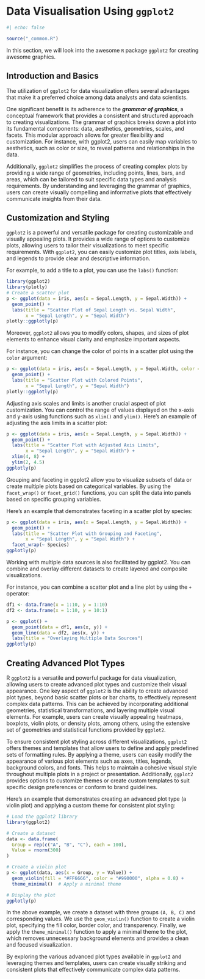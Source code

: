 # Data Visualisation Using `ggplot2` {#sec-data-visualisation}

```r
#| echo: false

source("_common.R")
```

In this section, we will look into the awesome `R` package `ggplot2` for creating awesome graphics.

## Introduction and Basics

The utilization of `ggplot2` for data visualization offers several advantages that make it a preferred choice among data analysts and data scientists. 

One significant benefit is its adherence to the **_grammar of graphics_**, a conceptual framework that provides a consistent and structured approach to creating visualizations. The grammar of graphics breaks down a plot into its fundamental components: data, aesthetics, geometries, scales, and facets. This modular approach allows for greater flexibility and customization. For instance, with ggplot2, users can easily map variables to aesthetics, such as color or size, to reveal patterns and relationships in the data. 

Additionally, `ggplot2` simplifies the process of creating complex plots by providing a wide range of geometries, including points, lines, bars, and areas, which can be tailored to suit specific data types and analysis requirements. By understanding and leveraging the grammar of graphics, users can create visually compelling and informative plots that effectively communicate insights from their data.

## Customization and Styling

`ggplot2` is a powerful and versatile package for creating customizable and visually appealing plots. It provides a wide range of options to customize plots, allowing users to tailor their visualizations to meet specific requirements. With `ggplot2`, you can easily customize plot titles, axis labels, and legends to provide clear and descriptive information. 

For example, to add a title to a plot, you can use the `labs()` function:
```r
library(ggplot2)
library(plotly)
# Create a scatter plot
p <- ggplot(data = iris, aes(x = Sepal.Length, y = Sepal.Width)) +
  geom_point() +
  labs(title = "Scatter Plot of Sepal Length vs. Sepal Width",
       x = "Sepal Length", y = "Sepal Width")
plotly::ggplotly(p)
```
Moreover, `ggplot2` allows you to modify colors, shapes, and sizes of plot elements to enhance visual clarity and emphasize important aspects. 

For instance, you can change the color of points in a scatter plot using the `color` argument:
```r
p <- ggplot(data = iris, aes(x = Sepal.Length, y = Sepal.Width, color = Species)) +
  geom_point() +
  labs(title = "Scatter Plot with Colored Points",
       x = "Sepal Length", y = "Sepal Width")
plotly::ggplotly(p)
```
Adjusting axis scales and limits is another crucial aspect of plot customization. You can control the range of values displayed on the x-axis and y-axis using functions such as `xlim()` and `ylim()`. Here's an example of adjusting the axis limits in a scatter plot:
```r
p <- ggplot(data = iris, aes(x = Sepal.Length, y = Sepal.Width)) +
  geom_point() +
  labs(title = "Scatter Plot with Adjusted Axis Limits",
       x = "Sepal Length", y = "Sepal Width") +
  xlim(4, 8) +
  ylim(2, 4.5)
ggplotly(p)
```
Grouping and faceting in ggplot2 allow you to visualize subsets of data or create multiple plots based on categorical variables. By using the `facet_wrap()` or `facet_grid()` functions, you can split the data into panels based on specific grouping variables. 

Here's an example that demonstrates faceting in a scatter plot by species:
```r
p <- ggplot(data = iris, aes(x = Sepal.Length, y = Sepal.Width)) +
  geom_point() +
  labs(title = "Scatter Plot with Grouping and Faceting",
       x = "Sepal Length", y = "Sepal Width") +
  facet_wrap(~ Species)
ggplotly(p)
```
Working with multiple data sources is also facilitated by ggplot2. You can combine and overlay different datasets to create layered and composite visualizations. 

For instance, you can combine a scatter plot and a line plot by using the `+` operator:
```r
df1 <- data.frame(x = 1:10, y = 1:10)
df2 <- data.frame(x = 1:10, y = 10:1)

p <- ggplot() +
  geom_point(data = df1, aes(x, y)) +
  geom_line(data = df2, aes(x, y)) +
  labs(title = "Overlaying Multiple Data Sources")
ggplotly(p)
```

## Creating Advanced Plot Types

R `ggplot2` is a versatile and powerful package for data visualization, allowing users to create advanced plot types and customize their visual appearance. One key aspect of `ggplot2` is the ability to create advanced plot types, beyond basic scatter plots or bar charts, to effectively represent complex data patterns. This can be achieved by incorporating additional geometries, statistical transformations, and layering multiple visual elements. For example, users can create visually appealing heatmaps, boxplots, violin plots, or density plots, among others, using the extensive set of geometries and statistical functions provided by `ggplot2`.

To ensure consistent plot styling across different visualizations, `ggplot2` offers themes and templates that allow users to define and apply predefined sets of formatting rules. By applying a theme, users can easily modify the appearance of various plot elements such as axes, titles, legends, background colors, and fonts. This helps to maintain a cohesive visual style throughout multiple plots in a project or presentation. Additionally, `ggplot2` provides options to customize themes or create custom templates to suit specific design preferences or conform to brand guidelines.

Here's an example that demonstrates creating an advanced plot type (a violin plot) and applying a custom theme for consistent plot styling:
```r
# Load the ggplot2 library
library(ggplot2)

# Create a dataset
data <- data.frame(
  Group = rep(c("A", "B", "C"), each = 100),
  Value = rnorm(300)
)

# Create a violin plot
p <- ggplot(data, aes(x = Group, y = Value)) +
  geom_violin(fill = "#FF6666", color = "#990000", alpha = 0.8) +
  theme_minimal()  # Apply a minimal theme

# Display the plot
ggplotly(p)
```

In the above example, we create a dataset with three groups `(A, B, C)` and corresponding values. We use the `geom_violin()` function to create a violin plot, specifying the fill color, border color, and transparency. Finally, we apply the `theme_minimal()` function to apply a minimal theme to the plot, which removes unnecessary background elements and provides a clean and focused visualization.

By exploring the various advanced plot types available in `ggplot2` and leveraging themes and templates, users can create visually striking and consistent plots that effectively communicate complex data patterns.